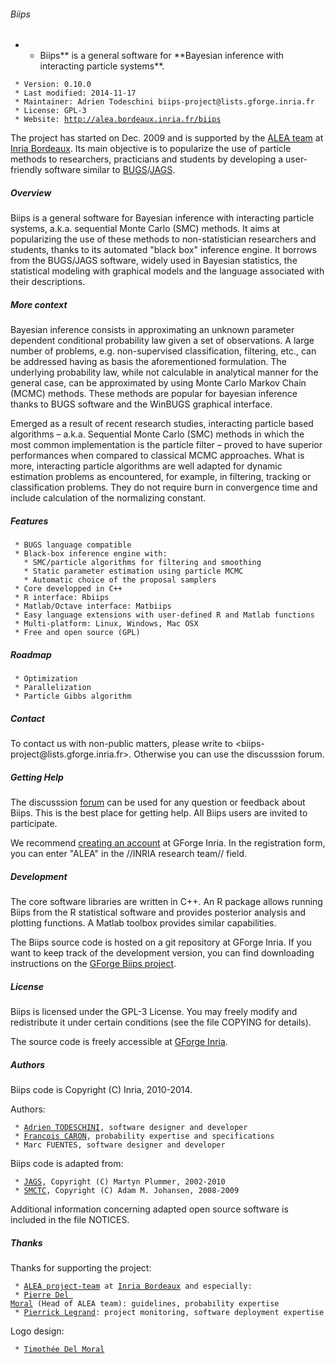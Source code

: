 ====== Biips ======

**Biips** is a general software for **Bayesian inference with interacting particle systems**.

  * Version: 0.10.0
  * Last modified: 2014-11-17
  * Maintainer: Adrien Todeschini biips-project@lists.gforge.inria.fr
  * License: GPL-3
  * Website: http://alea.bordeaux.inria.fr/biips

The project has started on Dec. 2009 and is supported by the [[http://alea.bordeaux.inria.fr/|ALEA team]] at [[http://www.inria.fr/centre/bordeaux|Inria Bordeaux]]. Its main objective is to popularize the use of particle methods to researchers, practicians and students by developing a user-friendly software similar to [[http://www.mrc-bsu.cam.ac.uk/software/bugs/|BUGS]]/[[http://mcmc-jags.sourceforge.net/|JAGS]].

===== Overview =====

Biips is a general software for Bayesian inference with interacting particle systems, a.k.a. sequential Monte Carlo (SMC) methods. It aims at popularizing the use of these methods to non-statistician researchers and students, thanks to its automated "black box" inference engine. It borrows from the BUGS/JAGS software, widely used in Bayesian statistics, the statistical modeling with graphical models and the language associated with their descriptions.

===== More context =====

Bayesian inference consists in approximating an unknown parameter dependent conditional probability law given a set of observations. A large number of problems, e.g. non-supervised classification, filtering, etc., can be addressed having as basis the aforementioned formulation. The underlying probability law, while not calculable in analytical manner for the general case, can be approximated by using Monte Carlo Markov Chain (MCMC) methods. These methods are popular for bayesian inference thanks to BUGS software and the WinBUGS graphical interface.

Emerged as a result of recent research studies, interacting particle based algorithms – a.k.a. Sequential Monte Carlo (SMC) methods in which the most common implementation is the particle filter – proved to have superior performances when compared to classical MCMC approaches. What is more, interacting particle algorithms are well adapted for dynamic estimation problems as encountered, for example, in filtering, tracking or classification problems. They do not require burn in convergence time and include calculation of the normalizing constant.

===== Features =====

  * BUGS language compatible
  * Black-box inference engine with:
    * SMC/particle algorithms for filtering and smoothing
    * Static parameter estimation using particle MCMC
    * Automatic choice of the proposal samplers
  * Core developped in C++
  * R interface: Rbiips
  * Matlab/Octave interface: Matbiips
  * Easy language extensions with user-defined R and Matlab functions
  * Multi-platform: Linux, Windows, Mac OSX
  * Free and open source (GPL)

===== Roadmap =====

  * Optimization
  * Parallelization
  * Particle Gibbs algorithm

===== Contact =====

To contact us with non-public matters, please write to <biips-project@lists.gforge.inria.fr>. Otherwise you can use the discusssion forum.

===== Getting Help =====

The discusssion [[https://gforge.inria.fr/forum/?group_id=2515|forum]] can be used for any question or feedback about Biips. This is the best place for getting help. All Biips users are invited to participate.

We recommend [[https://gforge.inria.fr/account/register.php|creating an account]] at GForge Inria. In the registration form, you can enter "ALEA" in the //INRIA research team// field.

===== Development =====

The core software libraries are written in C++. An R package allows running Biips from the R statistical software and provides posterior analysis and plotting functions. A Matlab toolbox provides similar capabilities.

The Biips source code is hosted on a git repository at GForge Inria. If you want to keep track of the development version, you can find downloading instructions on the [[https://gforge.inria.fr/scm/?group_id=2515|GForge Biips project]].

===== License =====

Biips is licensed under the GPL-3 License. You may freely modify and redistribute it under certain conditions (see the file COPYING for details).

The source code is freely accessible at [[https://gforge.inria.fr/projects/biips/|GForge Inria]].

===== Authors =====

Biips code is Copyright (C) Inria, 2010-2014.

Authors:

  * [[https://sites.google.com/site/adrientodeschini/|Adrien TODESCHINI]], software designer and developer
  * [[http://www.stats.ox.ac.uk/~caron/|Francois CARON]], probability expertise and specifications
  * Marc FUENTES, software designer and developer

Biips code is adapted from:

  * [[http://mcmc-jags.sourceforge.net/|JAGS]], Copyright (C) Martyn Plummer, 2002-2010
  * [[http://www2.warwick.ac.uk/fac/sci/statistics/staff/academic-research/johansen/smctc/|SMCTC]], Copyright (C) Adam M. Johansen, 2008-2009

Additional information concerning adapted open source software is included in the file NOTICES.

===== Thanks =====

Thanks for supporting the project:

  * [[http://alea.bordeaux.inria.fr|ALEA project-team]] at [[http://www.inria.fr/centre/bordeaux|Inria Bordeaux]] and especially:
  * [[http://www.math.u-bordeaux1.fr/~pdelmora/|Pierre Del Moral]] (Head of ALEA team): guidelines, probability expertise
  * [[http://www.sm.u-bordeaux2.fr/~legrand/|Pierrick Legrand]]: project monitoring, software deployment expertise

Logo design:

  * [[http://rubis3.blogspot.fr/|Timothée Del Moral]]

